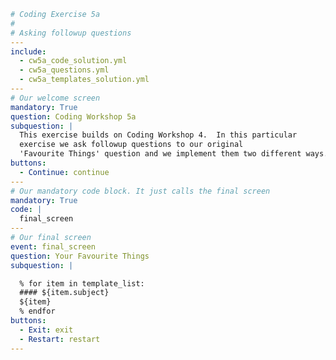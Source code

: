```yml
# Coding Exercise 5a
#
# Asking followup questions
---
include:
  - cw5a_code_solution.yml
  - cw5a_questions.yml
  - cw5a_templates_solution.yml
---
# Our welcome screen
mandatory: True
question: Coding Workshop 5a
subquestion: |
  This exercise builds on Coding Workshop 4.  In this particular
  exercise we ask followup questions to our original
  'Favourite Things' question and we implement them two different ways.
buttons:
  - Continue: continue
---
# Our mandatory code block. It just calls the final screen
mandatory: True
code: |
  final_screen
---
# Our final screen
event: final_screen
question: Your Favourite Things
subquestion: |

  % for item in template_list:
  #### ${item.subject}
  ${item}
  % endfor
buttons:
  - Exit: exit
  - Restart: restart
---
```